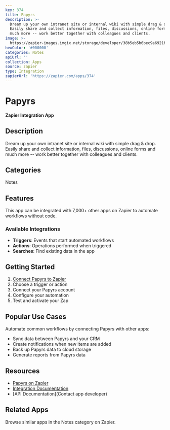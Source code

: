```yaml
---
key: 374
title: Papyrs
description: >-
  Dream up your own intranet site or internal wiki with simple drag & drop.
  Easily share and collect information, files, discussions, online forms and
  much more -- work better together with colleagues and clients.
image: >-
  https://zapier-images.imgix.net/storage/developer/38b5eb5b6bec9a6921b633811d56dfb9.png?auto=format%2Ccompress&ixlib=python-3.0.0&q=50
hexColor: '#000000'
categories: Notes
apiUrl: ''
collection: Apps
source: zapier
type: Integration
zapierUrl: 'https://zapier.com/apps/374'
---
```

# Papyrs

**Zapier Integration App**

## Description

Dream up your own intranet site or internal wiki with simple drag & drop. Easily share and collect information, files, discussions, online forms and much more -- work better together with colleagues and clients.

## Categories

Notes

## Features

This app can be integrated with 7,000+ other apps on Zapier to automate workflows without code.

### Available Integrations

- **Triggers**: Events that start automated workflows
- **Actions**: Operations performed when triggered
- **Searches**: Find existing data in the app

## Getting Started

1. [Connect Papyrs to Zapier](https://zapier.com/apps/374)
2. Choose a trigger or action
3. Connect your Papyrs account
4. Configure your automation
5. Test and activate your Zap

## Popular Use Cases

Automate common workflows by connecting Papyrs with other apps:

- Sync data between Papyrs and your CRM
- Create notifications when new items are added
- Back up Papyrs data to cloud storage
- Generate reports from Papyrs data

## Resources

- [Papyrs on Zapier](https://zapier.com/apps/374)
- [Integration Documentation](https://zapier.com/apps/374/integrations)
- [API Documentation](Contact app developer)

## Related Apps

Browse similar apps in the Notes category on Zapier.
